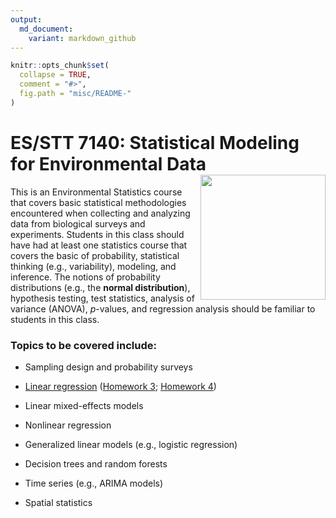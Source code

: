 ```yaml
---
output:
  md_document:
    variant: markdown_github
---
```


<!-- README.md is generated from README.Rmd. Please edit that file -->

```r
knitr::opts_chunk$set(
  collapse = TRUE,
  comment = "#>",
  fig.path = "misc/README-"
)
```

# ES/STT 7140: Statistical Modeling for Environmental Data <img src="misc/earth.png" align="right"  width="200" height="200"/>

This is an Environmental Statistics course that covers basic statistical methodologies encountered when collecting and analyzing data from biological surveys and experiments. Students in this class should have had at least one statistics course that covers the basic of probability, statistical thinking (e.g., variability), modeling, and inference. The notions of probability distributions (e.g., the **normal distribution**), hypothesis testing, test statistics, analysis of variance (ANOVA), $p$-values, and regression analysis should be familiar to students in this class.


### Topics to be covered include:

- Sampling design and probability surveys

- [Linear regression](https://github.com/bgreenwell/stt7140-env/blob/master/slides/ch3-regression.pdf) ([Homework 3](https://github.com/bgreenwell/stt7140-env/blob/master/homework/homework3.pdf); [Homework 4](https://github.com/bgreenwell/stt7140-env/blob/master/homework/homework4.pdf))

- Linear mixed-effects models

- Nonlinear regression

- Generalized linear models (e.g., logistic regression)

- Decision trees and random forests

- Time series (e.g., ARIMA models)

- Spatial statistics
